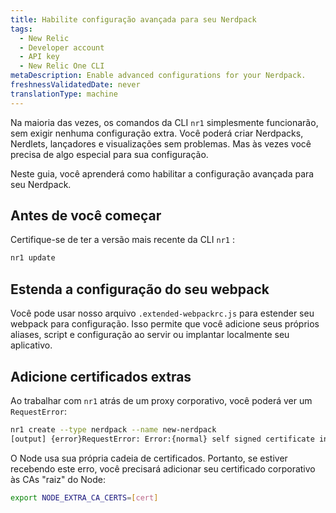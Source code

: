 ```yaml
---
title: Habilite configuração avançada para seu Nerdpack
tags:
  - New Relic
  - Developer account
  - API key
  - New Relic One CLI
metaDescription: Enable advanced configurations for your Nerdpack.
freshnessValidatedDate: never
translationType: machine
---
```


Na maioria das vezes, os comandos da CLI `nr1` simplesmente funcionarão, sem exigir nenhuma configuração extra. Você poderá criar Nerdpacks, Nerdlets, lançadores e visualizações sem problemas. Mas às vezes você precisa de algo especial para sua configuração.

Neste guia, você aprenderá como habilitar a configuração avançada para seu Nerdpack.

## Antes de você começar

Certifique-se de ter a versão mais recente da CLI `nr1` :

```sh
nr1 update
```

## Estenda a configuração do seu webpack

Você pode usar nosso arquivo `.extended-webpackrc.js` para estender seu webpack para configuração. Isso permite que você adicione seus próprios aliases, script e configuração ao servir ou implantar localmente seu aplicativo.

## Adicione certificados extras

Ao trabalhar com `nr1` atrás de um proxy corporativo, você poderá ver um `RequestError`:

```sh
nr1 create --type nerdpack --name new-nerdpack
[output] {error}RequestError: Error:{normal} self signed certificate in certificate chain
```

O Node usa sua própria cadeia de certificados. Portanto, se estiver recebendo este erro, você precisará adicionar seu certificado corporativo às CAs "raiz" do Node:

```sh
export NODE_EXTRA_CA_CERTS=[cert]
```